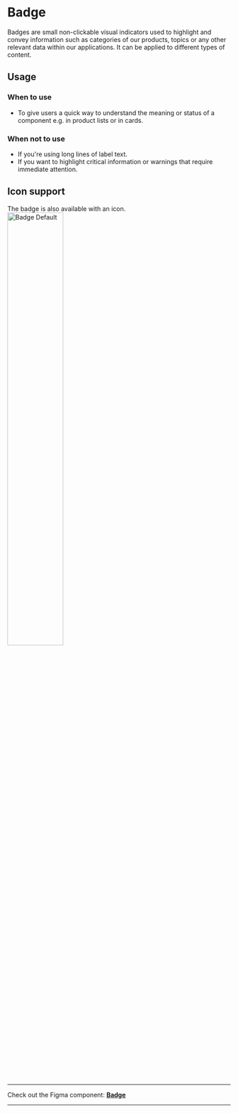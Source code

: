 
<Meta of={BadgeStories} />

# Badge
Badges are small non-clickable visual indicators used to highlight and convey information such as categories of our products, topics or any other relevant data within our applications. It can be applied to different types of content.

## Usage

### When to use
- To give users a quick way to understand the meaning or status of a component e.g. in product lists or in cards.

### When not to use
- If you're using long lines of label text.
- If you want to highlight critical information or warnings that require immediate attention.

## Icon support
The badge is also available with an icon.
<img src={BadgeDafault} alt="Badge Default" width="50%" />

***
Check out the Figma component: **[Badge](https://www.figma.com/file/zPvPwPgb4EsYFXKC2nhzSG/Infineon-DDS-%7C-Main?type=design&node-id=23904-14546&mode=design&t=UQ0Dm7ueLiXMURK1-4)**
***